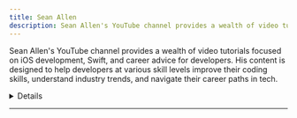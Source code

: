 ```yaml
---
title: Sean Allen
description: Sean Allen's YouTube channel provides a wealth of video tutorials focused on iOS development, Swift, and career advice for developers. His content is designed to help developers at various skill levels improve their coding skills, understand industry trends, and navigate their career paths in tech.
---
```


Sean Allen's YouTube channel provides a wealth of video tutorials focused on iOS development, Swift, and career advice for developers. His content is designed to help developers at various skill levels improve their coding skills, understand industry trends, and navigate their career paths in tech.

<details>
**URL:** https://www.youtube.com/@seanallen

**Authors:** `Sean Allen`

**Complexity Levels:**
   - **Beginner:** 30%
   - **Intermediate:** 40%
   - **Advanced:** 30%

**Frequency of Posting:** Weekly

**Types of Content:**
   - **Tutorials:** 60% (Step-by-step video guides)
   - **Career Advice:** 20% (Tips and strategies for developers)
   - **Live Streams:** 10% (Interactive Q&A sessions)
   - **News and Updates:** 10% (Industry trends and updates)

**Additional Features:**
   - **Playlists:** Curated playlists for structured learning.
   - **Community Tab:** Engagement with viewers and updates.
</details>

<LinkCard title="Visit Sean Allen on YouTube" href="https://www.youtube.com/@seanallen" />

---
